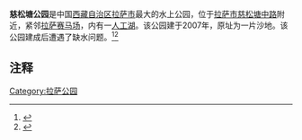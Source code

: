 '''慈松塘公园'''是中国[[西藏自治区|西藏自治区]][[拉萨市|拉萨市]]最大的水上公园，位于[[拉萨市|拉萨市]][[慈松塘中路|慈松塘中路]]附近，紧邻[[拉萨赛马场|拉萨赛马场]]，内有一[[人工湖|人工湖]]。该公园建于2007年，原址为一片沙地。该公园建成后遭遇了缺水问题。<ref>{{Cite web |url=http://xz.people.com.cn/GB/139195/9536210.html |title=慈松塘　沙地变乐园，中国西藏网，2009年06月24日 |access-date=2011年7月3日 |archive-date=2019年8月11日 |archive-url=https://web.archive.org/web/20190811181657/http://xz.people.com.cn/GB/139195/9536210.html }}</ref><ref>{{Cite web |url=http://minzu.people.com.cn/GB/173520/11962946.html |title=拉萨慈松塘公园人工湖再现“水危机”，人民网，2010年06月24日 |access-date=2011年7月3日 |archive-url=https://web.archive.org/web/20160304050952/http://minzu.people.com.cn/GB/173520/11962946.html |archive-date=2016年3月4日 |dead-url=yes }}</ref>

==注释==
{{reflist}}
{{拉萨地标}}
[[Category:拉萨公园|Category:拉萨公园]]
